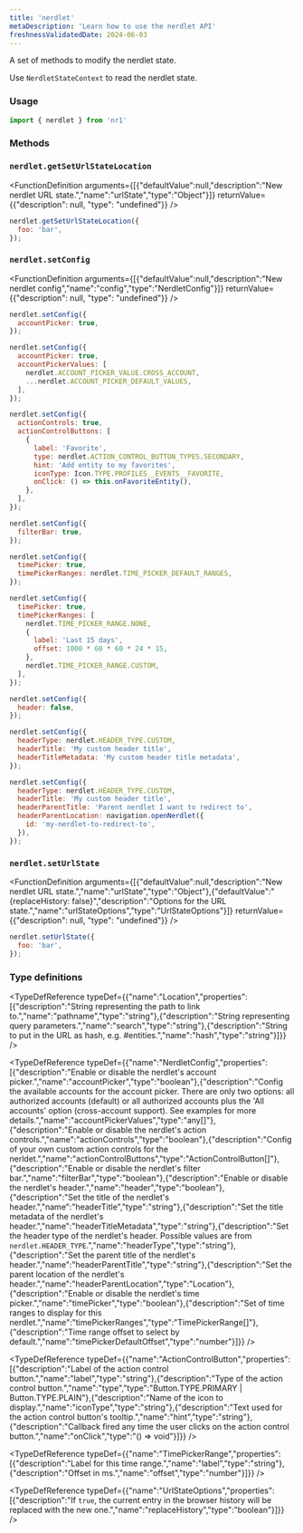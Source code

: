 ```yaml
---
title: 'nerdlet'
metaDescription: 'Learn how to use the nerdlet API'
freshnessValidatedDate: 2024-06-03
---
```


A set of methods to modify the nerdlet state.

Use `NerdletStateContext` to read the nerdlet state.

### Usage

```js
import { nerdlet } from 'nr1'
```



### Methods

### `nerdlet.getSetUrlStateLocation`

<FunctionDefinition arguments={[{"defaultValue":null,"description":"New nerdlet URL state.","name":"urlState","type":"Object"}]} returnValue={{"description": null, "type": "undefined"}} />

```js
nerdlet.getSetUrlStateLocation({
  foo: 'bar',
});
```



### `nerdlet.setConfig`

<FunctionDefinition arguments={[{"defaultValue":null,"description":"New nerdlet config","name":"config","type":"NerdletConfig"}]} returnValue={{"description": null, "type": "undefined"}} />

```js
nerdlet.setConfig({
  accountPicker: true,
});
```



```js
nerdlet.setConfig({
  accountPicker: true,
  accountPickerValues: [
    nerdlet.ACCOUNT_PICKER_VALUE.CROSS_ACCOUNT,
    ...nerdlet.ACCOUNT_PICKER_DEFAULT_VALUES,
  ],
});
```



```js
nerdlet.setConfig({
  actionControls: true,
  actionControlButtons: [
    {
      label: 'Favorite',
      type: nerdlet.ACTION_CONTROL_BUTTON_TYPES.SECONDARY,
      hint: 'Add entity to my favorites',
      iconType: Icon.TYPE.PROFILES__EVENTS__FAVORITE,
      onClick: () => this.onFavoriteEntity(),
    },
  ],
});
```



```js
nerdlet.setConfig({
  filterBar: true,
});
```



```js
nerdlet.setConfig({
  timePicker: true,
  timePickerRanges: nerdlet.TIME_PICKER_DEFAULT_RANGES,
});
```



```js
nerdlet.setConfig({
  timePicker: true,
  timePickerRanges: [
    nerdlet.TIME_PICKER_RANGE.NONE,
    {
      label: 'Last 15 days',
      offset: 1000 * 60 * 60 * 24 * 15,
    },
    nerdlet.TIME_PICKER_RANGE.CUSTOM,
  ],
});
```



```js
nerdlet.setConfig({
  header: false,
});
```



```js
nerdlet.setConfig({
  headerType: nerdlet.HEADER_TYPE.CUSTOM,
  headerTitle: 'My custom header title',
  headerTitleMetadata: 'My custom header title metadata',
});
```



```js
nerdlet.setConfig({
  headerType: nerdlet.HEADER_TYPE.CUSTOM,
  headerTitle: 'My custom header title',
  headerParentTitle: 'Parent nerdlet I want to redirect to',
  headerParentLocation: navigation.openNerdlet({
    id: 'my-nerdlet-to-redirect-to',
  }),
});
```



### `nerdlet.setUrlState`

<FunctionDefinition arguments={[{"defaultValue":null,"description":"New nerdlet URL state.","name":"urlState","type":"Object"},{"defaultValue":"{replaceHistory: false}","description":"Options for the URL state.","name":"urlStateOptions","type":"UrlStateOptions"}]} returnValue={{"description": null, "type": "undefined"}} />

```js
nerdlet.setUrlState({
  foo: 'bar',
});
```



### Type definitions

<TypeDefReference typeDef={{"name":"Location","properties":[{"description":"String representing the path to link to.","name":"pathname","type":"string"},{"description":"String representing query parameters.","name":"search","type":"string"},{"description":"String to put in the URL as hash, e.g. #entities.","name":"hash","type":"string"}]}} />

<TypeDefReference typeDef={{"name":"NerdletConfig","properties":[{"description":"Enable or disable the nerdlet's account picker.","name":"accountPicker","type":"boolean"},{"description":"Config the available accounts for the account picker. There are only two options: all authorized accounts (default) or all authorized accounts plus the 'All accounts' option (cross-account support). See examples for more details.","name":"accountPickerValues","type":"any[]"},{"description":"Enable or disable the nerdlet's action controls.","name":"actionControls","type":"boolean"},{"description":"Config of your own custom action controls for the nerldet.","name":"actionControlButtons","type":"ActionControlButton[]"},{"description":"Enable or disable the nerdlet's filter bar.","name":"filterBar","type":"boolean"},{"description":"Enable or disable the nerdlet's header.","name":"header","type":"boolean"},{"description":"Set the title of the nerdlet's header.","name":"headerTitle","type":"string"},{"description":"Set the title metadata of the nerdlet's header.","name":"headerTitleMetadata","type":"string"},{"description":"Set the header type of the nerdlet's header. Possible values are from `nerdlet.HEADER_TYPE`.","name":"headerType","type":"string"},{"description":"Set the parent title of the nerdlet's header.","name":"headerParentTitle","type":"string"},{"description":"Set the parent location of the nerdlet's header.","name":"headerParentLocation","type":"Location"},{"description":"Enable or disable the nerdlet's time picker.","name":"timePicker","type":"boolean"},{"description":"Set of time ranges to display for this nerdlet.","name":"timePickerRanges","type":"TimePickerRange[]"},{"description":"Time range offset to select by default.","name":"timePickerDefaultOffset","type":"number"}]}} />

<TypeDefReference typeDef={{"name":"ActionControlButton","properties":[{"description":"Label of the action control button.","name":"label","type":"string"},{"description":"Type of the action control button.","name":"type","type":"Button.TYPE.PRIMARY | Button.TYPE.PLAIN"},{"description":"Name of the icon to display.","name":"iconType","type":"string"},{"description":"Text used for the action control button's tooltip.","name":"hint","type":"string"},{"description":"Callback fired any time the user clicks on the action control button.","name":"onClick","type":"() => void"}]}} />

<TypeDefReference typeDef={{"name":"TimePickerRange","properties":[{"description":"Label for this time range.","name":"label","type":"string"},{"description":"Offset in ms.","name":"offset","type":"number"}]}} />

<TypeDefReference typeDef={{"name":"UrlStateOptions","properties":[{"description":"If `true`, the current entry in the browser history will be replaced with the new one.","name":"replaceHistory","type":"boolean"}]}} />